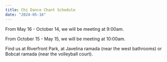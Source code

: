 ```yaml
---
title: Chi Dance Chant Schedule
date: "2024-05-16"
---
```


From May 16 - October 14, we will be meeting at 9:00am.

From October 15 - May 15, we will be meeting at 10:00am.

Find us at Riverfront Park, at Javelina ramada (near the west bathrooms) or Bobcat ramada (near the volleyball court).
